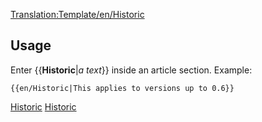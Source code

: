 <noinclude>[[Translation:Template/en/Historic]]</noinclude><noinclude></noinclude><includeonly>{{en/Ambox| type  = content
| text  = <strong>Historic content</strong><br>This page contains content that is no longer relevant for the current version of OpenTTD. Please keep it intact because it shows some of the history of this wiki as documentation.
{{{1|}}}
}}</includeonly><noinclude>

==Usage==
Enter <nowiki>{{</nowiki>'''Historic'''|''a text''<nowiki>}}</nowiki> inside an article section. Example:
<pre>{{en/Historic|This applies to versions up to 0.6}}</pre>

{{en/Historic|This applies to versions up to 0.6}}

[[Category:en/Templates|Historic]][[Category:en/Message boxes|Historic]]</noinclude>